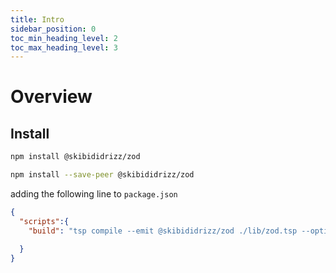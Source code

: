 ```yaml
---
title: Intro
sidebar_position: 0
toc_min_heading_level: 2
toc_max_heading_level: 3
---
```



# Overview

## Install

<Tabs>
<TabItem value="spec" label="In a spec" default>

```bash
npm install @skibididrizz/zod
```

</TabItem>
<TabItem value="library" label="In a library" default>

```bash
npm install --save-peer @skibididrizz/zod
```

</TabItem>
</Tabs>

adding the following line to `package.json`
```json
{
  "scripts":{
    "build": "tsp compile --emit @skibididrizz/zod ./lib/zod.tsp --option \"@skibididrizz/zod.emitter-output-dir={project-root}/src\""

  }
}
```